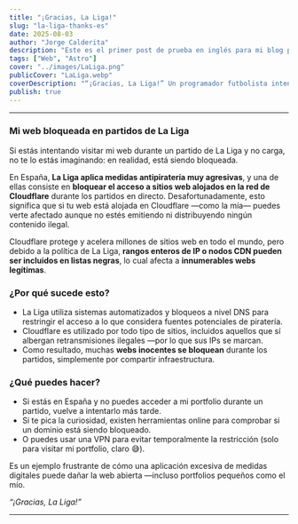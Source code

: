 ```yaml
---
title: "¡Gracias, La Liga!"
slug: "la-liga-thanks-es"
date: 2025-08-03
author: "Jorge Calderita"
description: "Este es el primer post de prueba en inglés para mi blog personal."
tags: ["Web", "Astro"]
cover: "../images/LaLiga.png"
publicCover: "LaLiga.webp"
coverDescription: "“¡Gracias, La Liga!” Un programador futbolista intenta marcar gol en la portería de su web, que es—literalmente—un muro de ladrillos."
publish: true
---
```

---

### Mi web bloqueada en partidos de La Liga

Si estás intentando visitar mi web durante un partido de La Liga y no carga, no te lo estás imaginando: en realidad, está siendo bloqueada.

En España, **La Liga aplica medidas antipiratería muy agresivas**, y una de ellas consiste en **bloquear el acceso a sitios web alojados en la red de Cloudflare** durante los partidos en directo. Desafortunadamente, esto significa que si tu web está alojada en Cloudflare —como la mía— puedes verte afectado aunque no estés emitiendo ni distribuyendo ningún contenido ilegal.

Cloudflare protege y acelera millones de sitios web en todo el mundo, pero debido a la política de La Liga, **rangos enteros de IP o nodos CDN pueden ser incluidos en listas negras**, lo cual afecta a **innumerables webs legítimas**.

### ¿Por qué sucede esto?

- La Liga utiliza sistemas automatizados y bloqueos a nivel DNS para restringir el acceso a lo que considera fuentes potenciales de piratería.
- Cloudflare es utilizado por todo tipo de sitios, incluidos aquellos que sí albergan retransmisiones ilegales —por lo que sus IPs se marcan.
- Como resultado, muchas **webs inocentes se bloquean** durante los partidos, simplemente por compartir infraestructura.

### ¿Qué puedes hacer?

- Si estás en España y no puedes acceder a mi portfolio durante un partido, vuelve a intentarlo más tarde.
- Si te pica la curiosidad, existen herramientas online para comprobar si un dominio está siendo bloqueado.
- O puedes usar una VPN para evitar temporalmente la restricción (solo para visitar mi portfolio, claro 😅).

Es un ejemplo frustrante de cómo una aplicación excesiva de medidas digitales puede dañar la web abierta —incluso portfolios pequeños como el mío.

*“¡Gracias, La Liga!”*

---